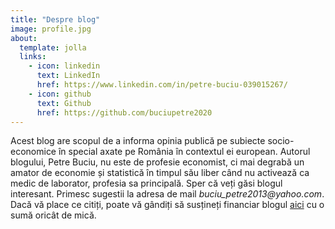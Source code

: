 ```yaml
---
title: "Despre blog"
image: profile.jpg
about:
  template: jolla
  links:
    - icon: linkedin
      text: LinkedIn
      href: https://www.linkedin.com/in/petre-buciu-039015267/
    - icon: github
      text: Github
      href: https://github.com/buciupetre2020
---
```


Acest blog are scopul de a informa opinia publică pe subiecte socio-economice în special axate pe România în contextul ei european. Autorul blogului, Petre Buciu, nu este de profesie economist, ci mai degrabă un amator de economie și statistică în timpul său liber când nu activează ca medic de laborator, profesia sa principală. Sper că veți găsi blogul interesant. Primesc sugestii la adresa de mail *buciu_petre2013\@yahoo.com*. Dacă vă place ce citiți, poate vă gândiți să susțineți financiar blogul [aici](https://www.buymeacoffee.com/petrebuciu) cu o sumă oricât de mică.
